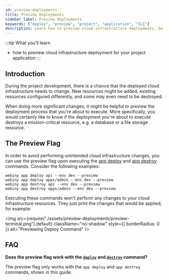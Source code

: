 ```yaml
---
id: preview-deployments
title: Preview Deployments
sidebar_label: Preview Deployments
keywords: ["deploy", "preview", "project", "application", "CLI"]
description: Learn how to preview cloud infrastructure deployments, before actually executing them.
---
```


:::tip What you’ll learn

- how to preview cloud infrastructure deployment for your project application
:::

## Introduction

During the project development, there is a chance that the deployed cloud infrastructure needs to change. New resources might be added, existing resources configured differently, and some may even need to be destroyed.

When doing more significant changes, it might be helpful to preview the deployment process that you're about to execute. More specifically, you would certainly like to know if the deployment you're about to execute destroys a mission-critical resource, e.g. a database or a file storage resource.

## The Preview Flag

In order to avoid performing unintended cloud infrastructure changes, you can use the preview flag upon executing the [app deploy](/docs/how-to-guides/deployment/deploy-your-project#the-app-deploy-command) and [app destroy](/docs/how-to-guides/deployment/destroy-your-project#the-app-destroy-command) commands. Consider the following examples:

```
webiny app deploy api --env dev --preview
webiny app deploy apps/admin --env dev --preview
webiny app destroy api --env dev --preview
webiny app destroy apps/admin --env dev --preview
```

Executing these commands won't perform any changes to your cloud infrastructure resources. They just print the changes that would be applied, for example:

<!-- vale off -->

<img
  src={require("./assets/preview-deployments/preview-terminal.png").default}
  className="no-shadow"
  style={{ borderRadius: 0 }}
  alt="Previewing Deploy Command"
/>

<!-- vale on -->

## FAQ
**Does the preview flag work with the [`deploy`](/docs/how-to-guides/deployment/deploy-your-project#the-deploy-command) and [`destroy`](/docs/how-to-guides/deployment/destroy-your-project#the-destroy-command) command?**

The preview flag only works with the `app deploy` and `app destroy` commands, shown in this guide.
